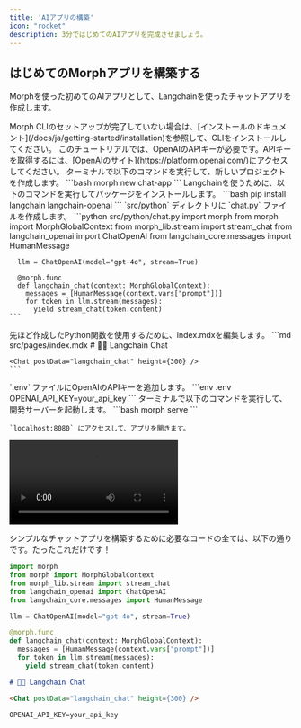 ```yaml
---
title: 'AIアプリの構築'
icon: "rocket"
description: 3分ではじめてのAIアプリを完成させましょう。
---
```


## はじめてのMorphアプリを構築する

Morphを使った初めてのAIアプリとして、Langchainを使ったチャットアプリを作成します。

<Warning>
  Morph CLIのセットアップが完了していない場合は、[インストールのドキュメント](/docs/ja/getting-started/installation)を参照して、CLIをインストールしてください。
</Warning>

<Note>
  このチュートリアルでは、OpenAIのAPIキーが必要です。APIキーを取得するには、[OpenAIのサイト](https://platform.openai.com/)にアクセスしてください。
</Note>

<Steps>
  <Step title="プロジェクトの初期化">
    ターミナルで以下のコマンドを実行して、新しいプロジェクトを作成します。
    ```bash
    morph new chat-app
    ```
  </Step>
  <Step title="パッケージをインストールする">
    Langchainを使うために、以下のコマンドを実行してパッケージをインストールします。
    ```bash
    pip install langchain langchain-openai
    ```
  </Step>
  <Step title="chat.pyを作成する">
    `src/python` ディレクトリに `chat.py` ファイルを作成します。
    ```python src/python/chat.py
      import morph
      from morph import MorphGlobalContext
      from morph_lib.stream import stream_chat
      from langchain_openai import ChatOpenAI
      from langchain_core.messages import HumanMessage

      llm = ChatOpenAI(model="gpt-4o", stream=True)

      @morph.func
      def langchain_chat(context: MorphGlobalContext):
        messages = [HumanMessage(context.vars["prompt"])]
        for token in llm.stream(messages):
          yield stream_chat(token.content)
    ```
  </Step>
  <Step title="index.mdxを編集する">
    先ほど作成したPython関数を使用するために、index.mdxを編集します。
    ```md src/pages/index.mdx
    # 🦜🔗 Langchain Chat

    <Chat postData="langchain_chat" height={300} />
    ```
  </Step>
  <Step title=".envにAPIキーを追加する">
    `.env` ファイルにOpenAIのAPIキーを追加します。
    ```env .env
    OPENAI_API_KEY=your_api_key
    ```
  </Step>
  <Step title="ローカルサーバーを起動する">
    ターミナルで以下のコマンドを実行して、開発サーバーを起動します。
    ```bash
    morph serve
    ```

    `localhost:8080` にアクセスして、アプリを開きます。
  </Step>
</Steps>

<Frame>
  <video
    controls
    className="w-full aspect-video"
    src="//videos.ctfassets.net/9ncizv60xc5y/2iLVmcZEi4k42qycBRtKKi/1b8ec7ab402f0aaaaf6c07ab2cd37967/Tutorial_AI_App.mp4"
  ></video>
</Frame>


シンプルなチャットアプリを構築するために必要なコードの全ては、以下の通りです。たったこれだけです！


<CodeGroup>

```python src/python/chat.py
import morph
from morph import MorphGlobalContext
from morph_lib.stream import stream_chat
from langchain_openai import ChatOpenAI
from langchain_core.messages import HumanMessage

llm = ChatOpenAI(model="gpt-4o", stream=True)

@morph.func
def langchain_chat(context: MorphGlobalContext):
  messages = [HumanMessage(context.vars["prompt"])]
  for token in llm.stream(messages):
    yield stream_chat(token.content)
```

```md src/pages/index.mdx
# 🦜🔗 Langchain Chat

<Chat postData="langchain_chat" height={300} />
```

```env .env
OPENAI_API_KEY=your_api_key
```

</CodeGroup>
